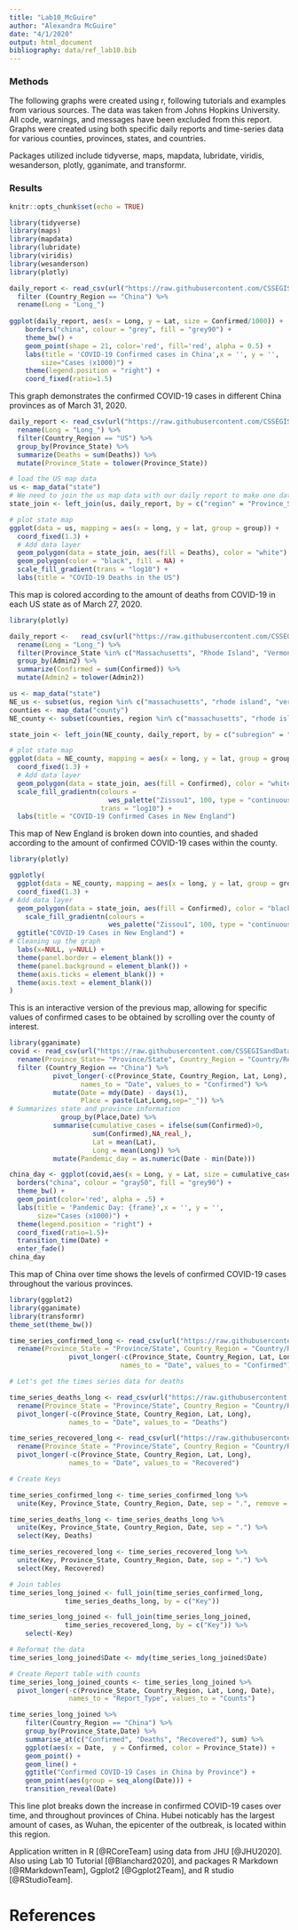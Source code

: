 ```yaml
---
title: "Lab10_McGuire"
author: "Alexandra McGuire"
date: "4/1/2020"
output: html_document
bibliography: data/ref_lab10.bib
---
```

### Methods
The following graphs were created using r, following tutorials and examples from various sources. The data was taken from Johns Hopkins University. All code, warnings, and messages have been excluded from this report. Graphs were created using both specific daily reports and time-series data for various counties, provinces, states, and countries.

Packages utilized include tidyverse, maps, mapdata, lubridate, viridis, wesanderson, plotly, gganimate, and transformr.

### Results
```r
knitr::opts_chunk$set(echo = TRUE)
```

```r
library(tidyverse)
library(maps)
library(mapdata)
library(lubridate)
library(viridis)
library(wesanderson)
library(plotly)
```

```r
daily_report <- read_csv(url("https://raw.githubusercontent.com/CSSEGISandData/COVID-19/master/csse_covid_19_data/csse_covid_19_daily_reports/03-31-2020.csv"))%>% 
  filter (Country_Region == "China") %>%
  rename(Long = "Long_") 
    
ggplot(daily_report, aes(x = Long, y = Lat, size = Confirmed/1000)) +
    borders("china", colour = "grey", fill = "grey90") +
    theme_bw() +
    geom_point(shape = 21, color='red', fill='red', alpha = 0.5) +
    labs(title = 'COVID-19 Confirmed cases in China',x = '', y = '',
        size="Cases (x1000)") +
    theme(legend.position = "right") +
    coord_fixed(ratio=1.5)
```
This graph demonstrates the confirmed COVID-19 cases in different China provinces as of March 31, 2020. 

```r
daily_report <- read_csv(url("https://raw.githubusercontent.com/CSSEGISandData/COVID-19/master/csse_covid_19_data/csse_covid_19_daily_reports/03-27-2020.csv")) %>% 
  rename(Long = "Long_") %>% 
  filter(Country_Region == "US") %>% 
  group_by(Province_State) %>% 
  summarize(Deaths = sum(Deaths)) %>% 
  mutate(Province_State = tolower(Province_State))

# load the US map data
us <- map_data("state")
# We need to join the us map data with our daily report to make one data frame/tibble
state_join <- left_join(us, daily_report, by = c("region" = "Province_State"))

# plot state map
ggplot(data = us, mapping = aes(x = long, y = lat, group = group)) + 
  coord_fixed(1.3) + 
  # Add data layer
  geom_polygon(data = state_join, aes(fill = Deaths), color = "white") +
  geom_polygon(color = "black", fill = NA) +
  scale_fill_gradient(trans = "log10") +
  labs(title = "COVID-19 Deaths in the US")
```
This map is colored according to the amount of deaths from COVID-19 in each US state as of March 27, 2020.

```r
library(plotly)

daily_report <-   read_csv(url("https://raw.githubusercontent.com/CSSEGISandData/COVID-19/master/csse_covid_19_data/csse_covid_19_daily_reports/03-27-2020.csv")) %>% 
  rename(Long = "Long_") %>% 
  filter(Province_State %in% c("Massachusetts", "Rhode Island", "Vermont", "New Hampshire", "Maine", "Connecticut")) %>% 
  group_by(Admin2) %>% 
  summarize(Confirmed = sum(Confirmed)) %>% 
  mutate(Admin2 = tolower(Admin2))

us <- map_data("state")
NE_us <- subset(us, region %in% c("massachusetts", "rhode island", "vermont", "new hampshire", "maine", "connecticut"))
counties <- map_data("county")
NE_county <- subset(counties, region %in% c("massachusetts", "rhode island", "vermont", "new hampshire", "maine", "connecticut"))

state_join <- left_join(NE_county, daily_report, by = c("subregion" = "Admin2")) 

# plot state map
ggplot(data = NE_county, mapping = aes(x = long, y = lat, group = group)) + 
  coord_fixed(1.3) + 
  # Add data layer
  geom_polygon(data = state_join, aes(fill = Confirmed), color = "white") +
  scale_fill_gradientn(colours = 
                         wes_palette("Zissou1", 100, type = "continuous"),
                       trans = "log10") +
  labs(title = "COVID-19 Confirmed Cases in New England")
```
This map of New England is broken down into counties, and shaded according to the amount of confirmed COVID-19 cases within the county.

```r
library(plotly)

ggplotly(
  ggplot(data = NE_county, mapping = aes(x = long, y = lat, group = group)) + 
  coord_fixed(1.3) + 
# Add data layer
  geom_polygon(data = state_join, aes(fill = Confirmed), color = "black") +
    scale_fill_gradientn(colours = 
                         wes_palette("Zissou1", 100, type = "continuous")) +
  ggtitle("COVID-19 Cases in New England") +
# Cleaning up the graph
  labs(x=NULL, y=NULL) +
  theme(panel.border = element_blank()) +
  theme(panel.background = element_blank()) +
  theme(axis.ticks = element_blank()) +
  theme(axis.text = element_blank())
)
```
This is an interactive version of the previous map, allowing for specific values of confirmed cases to be obtained by scrolling over the county of interest.

```r
library(gganimate)
covid <- read_csv(url("https://raw.githubusercontent.com/CSSEGISandData/COVID-19/master/csse_covid_19_data/csse_covid_19_time_series/time_series_covid19_confirmed_global.csv")) %>%
  rename(Province_State= "Province/State", Country_Region = "Country/Region") %>%
  filter (Country_Region == "China") %>%
           pivot_longer(-c(Province_State, Country_Region, Lat, Long),
                  names_to = "Date", values_to = "Confirmed") %>%
           mutate(Date = mdy(Date) - days(1),
                  Place = paste(Lat,Long,sep="_")) %>%
# Summarizes state and province information
             group_by(Place,Date) %>%
           summarise(cumulative_cases = ifelse(sum(Confirmed)>0,
                     sum(Confirmed),NA_real_),
                     Lat = mean(Lat),
                     Long = mean(Long)) %>%
           mutate(Pandemic_day = as.numeric(Date - min(Date)))

china_day <- ggplot(covid,aes(x = Long, y = Lat, size = cumulative_cases/1000)) +
  borders("china", colour = "gray50", fill = "grey90") +
  theme_bw() +
  geom_point(color='red', alpha = .5) +
  labs(title = 'Pandemic Day: {frame}',x = '', y = '',
       size="Cases (x1000)") +
  theme(legend.position = "right") +
  coord_fixed(ratio=1.5)+
  transition_time(Date) +
  enter_fade()
china_day
```
This map of China over time shows the levels of confirmed COVID-19 cases throughout the various provinces.

```r
library(ggplot2)
library(gganimate)
library(transformr)
theme_set(theme_bw())

time_series_confirmed_long <- read_csv(url("https://raw.githubusercontent.com/CSSEGISandData/COVID-19/master/csse_covid_19_data/csse_covid_19_time_series/time_series_covid19_confirmed_global.csv")) %>%
  rename(Province_State = "Province/State", Country_Region = "Country/Region")  %>% 
               pivot_longer(-c(Province_State, Country_Region, Lat, Long),
                            names_to = "Date", values_to = "Confirmed") 

# Let's get the times series data for deaths

time_series_deaths_long <- read_csv(url("https://raw.githubusercontent.com/CSSEGISandData/COVID-19/master/csse_covid_19_data/csse_covid_19_time_series/time_series_covid19_deaths_global.csv")) %>%
  rename(Province_State = "Province/State", Country_Region = "Country/Region")  %>% 
  pivot_longer(-c(Province_State, Country_Region, Lat, Long),
               names_to = "Date", values_to = "Deaths")

time_series_recovered_long <- read_csv(url("https://raw.githubusercontent.com/CSSEGISandData/COVID-19/master/csse_covid_19_data/csse_covid_19_time_series/time_series_covid19_recovered_global.csv")) %>%
  rename(Province_State = "Province/State", Country_Region = "Country/Region") %>% 
  pivot_longer(-c(Province_State, Country_Region, Lat, Long),
               names_to = "Date", values_to = "Recovered")

# Create Keys 

time_series_confirmed_long <- time_series_confirmed_long %>% 
  unite(Key, Province_State, Country_Region, Date, sep = ".", remove = FALSE)

time_series_deaths_long <- time_series_deaths_long %>% 
  unite(Key, Province_State, Country_Region, Date, sep = ".") %>% 
  select(Key, Deaths)

time_series_recovered_long <- time_series_recovered_long %>% 
  unite(Key, Province_State, Country_Region, Date, sep = ".") %>% 
  select(Key, Recovered)

# Join tables
time_series_long_joined <- full_join(time_series_confirmed_long,
              time_series_deaths_long, by = c("Key"))

time_series_long_joined <- full_join(time_series_long_joined,
              time_series_recovered_long, by = c("Key")) %>% 
    select(-Key)

# Reformat the data
time_series_long_joined$Date <- mdy(time_series_long_joined$Date)

# Create Report table with counts
time_series_long_joined_counts <- time_series_long_joined %>% 
  pivot_longer(-c(Province_State, Country_Region, Lat, Long, Date),
               names_to = "Report_Type", values_to = "Counts")

time_series_long_joined %>% 
    filter(Country_Region == "China") %>%
    group_by(Province_State,Date) %>% 
    summarise_at(c("Confirmed", "Deaths", "Recovered"), sum) %>% 
    ggplot(aes(x = Date,  y = Confirmed, color = Province_State)) + 
    geom_point() +
    geom_line() +
    ggtitle("Confirmed COVID-19 Cases in China by Province") +
    geom_point(aes(group = seq_along(Date))) +
    transition_reveal(Date) 
```
This line plot breaks down the increase in confirmed COVID-19 cases over time, and throughout provinces of China. Hubei noticably has the largest amount of cases, as Wuhan, the epicenter of the outbreak, is located within this region.

Application written in R [@RCoreTeam] using data from JHU [@JHU2020]. Also using Lab 10 Tutorial [@Blanchard2020], and packages R Markdown [@RMarkdownTeam], Ggplot2 [@Ggplot2Team], and R studio [@RStudioTeam].

# References

